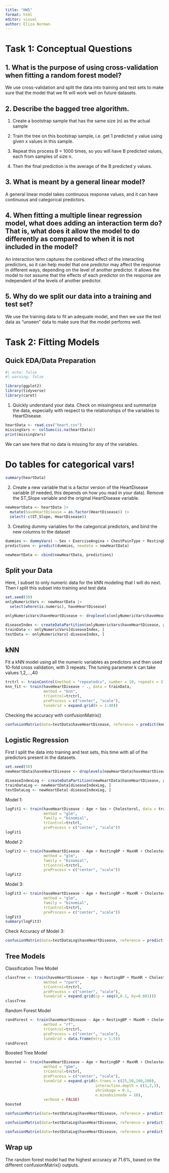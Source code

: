 ```yaml
---
title: "HW5"
format: html
editor: visual
author: Eliza Norman
---
```


# Task 1: Conceptual Questions

## 1. What is the purpose of using cross-validation when fitting a random forest model?

We use cross-validation and split the data into training and test sets to make sure that the model that we fit will work well on future datasets.

## 2. Describe the bagged tree algorithm.

1. Create a bootstrap sample that has the same size (n) as the actual sample

2. Train the tree on this bootstrap sample, i.e. get 1 predicted y value using given x values in this sample.

3. Repeat this process B = 1000 times, so you will have B predicted values, each from samples of size n.

4. Then the final prediction is the average of the B predicted y values.

## 3. What is meant by a general linear model?

A general linear model takes continuous response values, and it can have continuous and categorical predictors.

## 4. When fitting a multiple linear regression model, what does adding an interaction term do? That is, what does it allow the model to do differently as compared to when it is not included in the model?

An interaction term captures the combined effect of the interacting predictors, so it can help model that one predictor may affect the response in different ways, depending on the level of another predictor. It allows the model to not assume that the effects of each predictor on the response are independent of the levels of another predictor.

## 5. Why do we split our data into a training and test set?

We use the training data to fit an adequate model, and then we use the test data as "unseen" data to make sure that the model performs well.

# Task 2: Fitting Models

## Quick EDA/Data Preparation

```r
#| echo: false
#| warning: false

library(ggplot2)
library(tidyverse)
library(caret)
```

1. Quickly understand your data. Check on missingness and summarize the data, especially with respect to the relationships of the variables to HeartDisease.


```r
heartData <- read.csv("heart.csv")
missingVars <- colSums(is.na(heartData))
print(missingVars)
```
We can see here that no data is missing for any of the variables.

# Do tables for categorical vars!

```r
summary(heartData)
```


2. Create a new variable that is a factor version of the HeartDisease variable (if needed, this depends on how you read in your data). Remove the ST_Slope variable and the original HeartDisease variable.


```r
newHeartData <- heartData |>
  mutate(haveHeartDisease = as.factor(HeartDisease)) |>
  select(-c(ST_Slope, HeartDisease))
```


3. Creating dummy variables for the categorical predictors, and bind the new columns to the dataset

```r
dummies <- dummyVars( ~ Sex + ExerciseAngina + ChestPainType + RestingECG, data = newHeartData)
predictions <- predict(dummies, newdata = newHeartData)

newHeartData <- cbind(newHeartData, predictions)
```

## Split your Data

Here, I subset to only numeric data for the kNN modeling that I will do next. Then I split this subset into training and test data

```r
set.seed(50)
onlyNumericVars <- newHeartData |>
  select(where(is.numeric), haveHeartDisease)

onlyNumericVars$haveHeartDisease <- droplevels(onlyNumericVars$haveHeartDisease)

diseaseIndex <- createDataPartition(onlyNumericVars$haveHeartDisease, p = 0.8, list = FALSE)
trainData <- onlyNumericVars[diseaseIndex, ]
testData <- onlyNumericVars[-diseaseIndex, ]
```

## kNN

Fit a kNN model using all the numeric variables as predictors and then used 10-fold cross validation, with 3 repeats. The tuning parameter k can take values 1,2,...,40 

```r
trctrl <- trainControl(method = "repeatedcv", number = 10, repeats = 3)
knn_fit <- train(haveHeartDisease ~ ., data = trainData, 
                 method = "knn",
                 trControl=trctrl,
                 preProcess = c("center", "scale"),
                 tuneGrid = expand.grid(k = 1:40))
```

Checking the accuracy with confusionMatrix()

```r
confusionMatrix(data=testData$haveHeartDisease, reference = predict(knn_fit, newdata = testData))
```

## Logistic Regression

First I split the data into training and test sets, this time with all of the predictors present in the datasets.

```r
set.seed(50)
newHeartData$haveHeartDisease <- droplevels(newHeartData$haveHeartDisease)

diseaseIndexLog <- createDataPartition(newHeartData$haveHeartDisease, p = 0.8, list = FALSE)
trainDataLog <- newHeartData[diseaseIndexLog, ]
testDataLog <- newHeartData[-diseaseIndexLog, ]

```


Model 1:

```r
logFit1 <- train(haveHeartDisease ~ Age + Sex + Cholesterol, data = trainDataLog, 
                 method = "glm",
                 family = "binomial",
                 trControl=trctrl,
                 preProcess = c("center", "scale"))
logFit1
```

Model 2:

```r
logFit2 <- train(haveHeartDisease ~ Age + RestingBP + MaxHR + Cholesterol, data = trainDataLog, 
                 method = "glm",
                 family = "binomial",
                 trControl=trctrl,
                 preProcess = c("center", "scale"))
logFit2
```

Model 3:

```r
logFit3 <- train(haveHeartDisease ~ Age + RestingBP + MaxHR + Cholesterol + FastingBS, data = trainDataLog, 
                 method = "glm",
                 family = "binomial",
                 trControl=trctrl,
                 preProcess = c("center", "scale"))
logFit3
summary(logFit3)
```

Check Accuracy of Model 3:

```r
confusionMatrix(data=testDataLog$haveHeartDisease, reference = predict(logFit3, newdata = testDataLog))
```


## Tree Models

Classification Tree Model

```r
classTree <- train(haveHeartDisease ~ Age + RestingBP + MaxHR + Cholesterol + FastingBS, data = trainDataLog, 
                 method = "rpart",
                 trControl=trctrl,
                 preProcess = c("center", "scale"),
                 tuneGrid = expand.grid(cp = seq(0,0.1, by=0.001)))
classTree
```

Random Forest Model

```r
randForest <- train(haveHeartDisease ~ Age + RestingBP + MaxHR + Cholesterol + FastingBS, data = trainDataLog, 
                 method = "rf",
                 trControl=trctrl,
                 preProcess = c("center", "scale"),
                 tuneGrid = data.frame(mtry = 1:5))
randForest
```

Boosted Tree Model

```r
boosted <- train(haveHeartDisease ~ Age + RestingBP + MaxHR + Cholesterol + FastingBS, data = trainDataLog, 
                 method = "gbm",
                 trControl=trctrl,
                 preProcess = c("center", "scale"),
                 tuneGrid = expand.grid(n.trees = c(25,50,100,200),
                                        interaction.depth = c(1,2,3),
                                        shrinkage = 0.1,
                                        n.minobsinnode = 10),
                 verbose = FALSE)
boosted
```


```r
confusionMatrix(data=testDataLog$haveHeartDisease, reference = predict(classTree, newdata = testDataLog))

confusionMatrix(data=testDataLog$haveHeartDisease, reference = predict(randForest, newdata = testDataLog))

confusionMatrix(data=testDataLog$haveHeartDisease, reference = predict(boosted, newdata = testDataLog))
```


## Wrap up

The random forest model had the highest accuracy at 71.6$\%$, based on the different confusionMatrix() outputs.